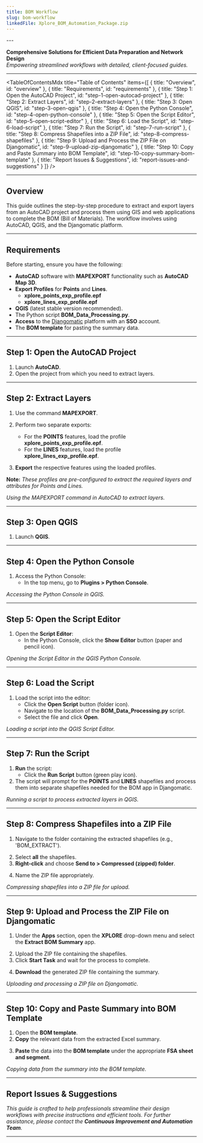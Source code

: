 ```yaml
---
title: BOM Workflow
slug: bom-workflow
linkedFile: Xplore_BOM_Automation_Package.zip
---
```

<div>
---

**Comprehensive Solutions for Efficient Data Preparation and Network Design**  
*Empowering streamlined workflows with detailed, client-focused guides.*

---

<TableOfContentsMdx
  title="Table of Contents"
  items={[
    { title: "Overview", id: "overview" },
    { title: "Requirements", id: "requirements" },
    { title: "Step 1: Open the AutoCAD Project", id: "step-1-open-autocad-project" },
    { title: "Step 2: Extract Layers", id: "step-2-extract-layers" },
    { title: "Step 3: Open QGIS", id: "step-3-open-qgis" },
    { title: "Step 4: Open the Python Console", id: "step-4-open-python-console" },
    { title: "Step 5: Open the Script Editor", id: "step-5-open-script-editor" },
    { title: "Step 6: Load the Script", id: "step-6-load-script" },
    { title: "Step 7: Run the Script", id: "step-7-run-script" },
    { title: "Step 8: Compress Shapefiles into a ZIP File", id: "step-8-compress-shapefiles" },
    { title: "Step 9: Upload and Process the ZIP File on Djangomatic", id: "step-9-upload-zip-djangomatic" },
    { title: "Step 10: Copy and Paste Summary into BOM Template", id: "step-10-copy-summary-bom-template" },
    { title: "Report Issues & Suggestions", id: "report-issues-and-suggestions" }
  ]}
/>

---

<h2 id="overview">Overview</h2>

This guide outlines the step-by-step procedure to extract and export layers from an AutoCAD project and process them using GIS and web applications to complete the BOM (Bill of Materials). The workflow involves using AutoCAD, QGIS, and the Djangomatic platform.

---

<h2 id="requirements">Requirements</h2>

Before starting, ensure you have the following:

- **AutoCAD** software with <Snippet>**MAPEXPORT**</Snippet> functionality such as **AutoCAD Map 3D**.
- **Export Profiles** for **Points** and **Lines**.
   - <Snippet>**xplore_points_exp_profile.epf**</Snippet>
   - <Snippet>**xplore_lines_exp_profile.epf**</Snippet>
- **QGIS** (latest stable version recommended).
- The Python script <Snippet>**BOM_Data_Processing.py**</Snippet>.
- **Access** to the [Djangomatic](https://djangomatic-pro.azurewebsites.net/) platform with an **SSO** account.
- The **BOM template** for pasting the summary data.

---

<h2 id="step-1-open-autocad-project">Step 1: Open the AutoCAD Project</h2>

1. Launch **AutoCAD**.
2. Open the project from which you need to extract layers.

---

<h2 id="step-2-extract-layers">Step 2: Extract Layers</h2>

1. Use the command **MAPEXPORT**.

<LoadDynamicImage imageName="xplore-bom-workflow/cad-mapexport-command" width={700} />

2. Perform two separate exports:
   - For the **POINTS** features, load the profile <Snippet>**xplore_points_exp_profile.epf**</Snippet>.
   - For the **LINES** features, load the profile <Snippet>**xplore_lines_exp_profile.epf**</Snippet>.

3. **Export** the respective features using the loaded profiles.

<LoadDynamicImage imageName="xplore-bom-workflow/cad-mapexport-save-location" width={700} />
<LoadDynamicImage imageName="xplore-bom-workflow/cad-mapexport-profile" width={700} />

**Note:** *These profiles are pre-configured to extract the required layers and attributes for Points and Lines.*

*Using the MAPEXPORT command in AutoCAD to extract layers.*

---

<h2 id="step-3-open-qgis">Step 3: Open QGIS</h2>

1. Launch **QGIS**.

---

<h2 id="step-4-open-python-console">Step 4: Open the Python Console</h2>

1. Access the Python Console:
   - In the top menu, go to **Plugins > Python Console**.

<LoadDynamicImage imageName="xplore-bom-workflow/qgis-open-python-console" width={700} />

*Accessing the Python Console in QGIS.*

---

<h2 id="step-5-open-script-editor">Step 5: Open the Script Editor</h2>

1. Open the **Script Editor**:
   - In the Python Console, click the **Show Editor** button (paper and pencil icon).

<LoadDynamicImage imageName="xplore-bom-workflow/qgis-python-console-show-editor" width={700} />

*Opening the Script Editor in the QGIS Python Console.*

---

<h2 id="step-6-load-script">Step 6: Load the Script</h2>

1. Load the script into the editor:
   - Click the **Open Script** button (folder icon).
   - Navigate to the location of the <Snippet>**BOM_Data_Processing.py**</Snippet> script.
   - Select the file and click **Open**.

<LoadDynamicImage imageName="xplore-bom-workflow/qgis-python-console-open-script" width={700} />

*Loading a script into the QGIS Script Editor.*

---

<h2 id="step-7-run-script">Step 7: Run the Script</h2>

1. **Run** the script:
   - Click the **Run Script** button (green play icon).
2. The script will prompt for the **POINTS** and **LINES** shapefiles and process them into separate shapefiles needed for the BOM app in Djangomatic.

<LoadDynamicImage imageName="xplore-bom-workflow/qgis-python-run-script" width={700} />

<LoadDynamicImage imageName="xplore-bom-workflow/qgis-python-script-prompt" width={500} />

*Running a script to process extracted layers in QGIS.*

---

<h2 id="step-8-compress-shapefiles">Step 8: Compress Shapefiles into a ZIP File</h2>

1. Navigate to the folder containing the extracted shapefiles (e.g., 'BOM_EXTRACT').

<LoadDynamicImage imageName="xplore-bom-workflow/extracted-shapefiles-folder" width={700} />

2. Select **all** the shapefiles.
3. **Right-click** and choose **Send to > Compressed (zipped) folder**.

<LoadDynamicImage imageName="xplore-bom-workflow/compress-zip-example" width={700} />

4. Name the ZIP file appropriately.

*Compressing shapefiles into a ZIP file for upload.*

---

<h2 id="step-9-upload-zip-djangomatic">Step 9: Upload and Process the ZIP File on Djangomatic</h2>

1. Under the **Apps** section, open the **XPLORE** drop-down menu and select the **Extract BOM Summary** app.

<LoadDynamicImage imageName="xplore-bom-workflow/djangomatic-apps-menu" width={700} />

2. Upload the ZIP file containing the shapefiles.
3. Click **Start Task** and wait for the process to complete.

<LoadDynamicImage imageName="xplore-bom-workflow/djangomatic-input-zip-app" width={700} />

4. **Download** the generated ZIP file containing the summary.

<LoadDynamicImage imageName="xplore-bom-workflow/djangomatic-app-completed-process" width={700} />

*Uploading and processing a ZIP file on Djangomatic.*

---

<h2 id="step-10-copy-summary-bom-template">Step 10: Copy and Paste Summary into BOM Template</h2>

1. Open the **BOM template**.
2. **Copy** the relevant data from the extracted Excel summary.

<LoadDynamicImage imageName="xplore-bom-workflow/excel-app-summary" width={500} />

3. **Paste** the data into the **BOM template** under the appropriate **FSA sheet and segment**.

<LoadDynamicImage imageName="xplore-bom-workflow/paste-bom-quantity-to-template" width={1000} />

*Copying data from the summary into the BOM template.*

---

<h2 id="report-issues-and-suggestions">Report Issues & Suggestions</h2>

*This guide is crafted to help professionals streamline their design workflows with precise instructions and efficient tools. For further assistance, please contact the **Continuous Improvement and Automation Team**.*  
<BugReportNotice />

---

</div>